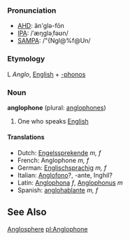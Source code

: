 ===Pronunciation===
*[[AHD]]: ăn'glə-fōn
*[[IPA]]: /ˈæŋgləˌfəʊn/
*[[SAMPA]]: /"{Ngl@%f@Un/

===Etymology===
L ''Anglo'', [[English]] + [[-phonos]]

===Noun===
'''anglophone''' (plural: [[anglophones]])

# One who speaks [[English]]

====Translations====
*Dutch: [[Engelssprekende]] ''m, f''
*French: Anglophone ''m, f''
*German: [[Englischsprachig]] ''m, f''
*Italian: [[Anglofono]]?, -ante, Inghil?
*Latin: [[Anglophona]] ''f'', [[Anglophonus]] ''m''
*Spanish: [[anglohablante]] ''m, f''

==See Also==
{{pedialite}}
[[Anglosphere]]
[[pl:Anglophone]]